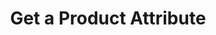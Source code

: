 ---
title: 'Get a Product Attribute'
robots: "noindex, follow"
openapi: "../openapi-products-v1.yaml GET /products/attributes/{id}"
--- 